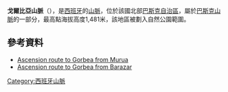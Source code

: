 {{coord|43.035|N|2.77988|W|source:dewiki_region:ES_scale:50000_type:mountain|format=dms|display=title}}

'''戈爾比亞山脈'''（{{lang-es|Monte Gorbea}}），是[[西班牙|西班牙]]的[[山脈|山脈]]，位於該國北部[[巴斯克自治區|巴斯克自治區]]，屬於[[巴斯克山脈|巴斯克山脈]]的一部分，最高點海拔高度1,481米，該地區被劃入自然公園範圍。

==參考資料==
* [http://www.komandokroketa.org/Gorbeia/Gorbeia.html#Murua_Araba Ascension route to Gorbea from Murua] {{Wayback|url=http://www.komandokroketa.org/Gorbeia/Gorbeia.html#Murua_Araba |date=20210130002327 }}
* [http://www.komandokroketa.org/Gorbeia/Gorbeia.html#Saldropo_Bizkaia Ascension route to Gorbea from Barazar] {{Wayback|url=http://www.komandokroketa.org/Gorbeia/Gorbeia.html#Saldropo_Bizkaia |date=20210130002327 }}

{{Spain-geo-stub}}
[[Category:西班牙山脈|Category:西班牙山脈]]